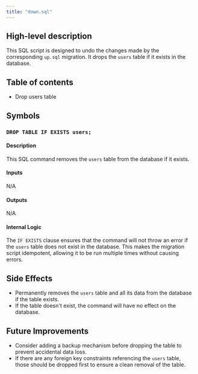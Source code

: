 ```yaml
---
title: "down.sql"
---
```


## High-level description
This SQL script is designed to undo the changes made by the corresponding `up.sql` migration. It drops the `users` table if it exists in the database.

## Table of contents
- Drop users table

## Symbols

### `DROP TABLE IF EXISTS users;`
#### Description
This SQL command removes the `users` table from the database if it exists.

#### Inputs
N/A

#### Outputs
N/A

#### Internal Logic
The `IF EXISTS` clause ensures that the command will not throw an error if the `users` table does not exist in the database. This makes the migration script idempotent, allowing it to be run multiple times without causing errors.

## Side Effects
- Permanently removes the `users` table and all its data from the database if the table exists.
- If the table doesn't exist, the command will have no effect on the database.

## Future Improvements
- Consider adding a backup mechanism before dropping the table to prevent accidental data loss.
- If there are any foreign key constraints referencing the `users` table, those should be dropped first to ensure a clean removal of the table.